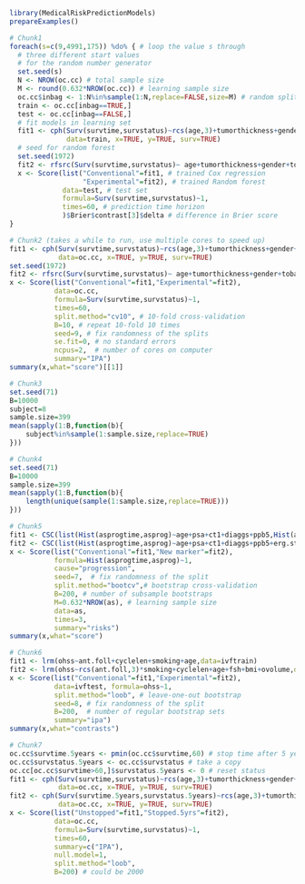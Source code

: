 ```r
library(MedicalRiskPredictionModels)
prepareExamples() 
```

```r
# Chunk1
foreach(s=c(9,4991,175)) %do% { # loop the value s through
  # three different start values 
  # for the random number generator
  set.seed(s)
  N <- NROW(oc.cc) # total sample size
  M <- round(0.632*NROW(oc.cc)) # learning sample size
  oc.cc$inbag <- 1:N%in%sample(1:N,replace=FALSE,size=M) # random split variable (TRUE for learning, FALSE for validation)
  train <- oc.cc[inbag==TRUE,]
  test <- oc.cc[inbag==FALSE,]
  # fit models in learning set 
  fit1 <- cph(Surv(survtime,survstatus)~rcs(age,3)+tumorthickness+gender+tobacco+deep.invasion+site+race+x.posnodes+tumormaxdimension+vascular.invasion,
              data=train, x=TRUE, y=TRUE, surv=TRUE)
  # seed for random forest
  set.seed(1972)
  fit2 <- rfsrc(Surv(survtime,survstatus)~ age+tumorthickness+gender+tobacco+deep.invasion+site+race+x.posnodes+tumormaxdimension+vascular.invasion,data=train)
  x <- Score(list("Conventional"=fit1, # trained Cox regression
                  "Experimental"=fit2), # trained Random forest
             data=test, # test set
             formula=Surv(survtime,survstatus)~1,
             times=60, # prediction time horizon
             )$Brier$contrast[3]$delta # difference in Brier score
} 
```

```r
# Chunk2 (takes a while to run, use multiple cores to speed up)
fit1 <- cph(Surv(survtime,survstatus)~rcs(age,3)+tumorthickness+gender+tobacco+deep.invasion+site+race+x.posnodes+tumormaxdimension+vascular.invasion,
            data=oc.cc, x=TRUE, y=TRUE, surv=TRUE)
set.seed(1972)
fit2 <- rfsrc(Surv(survtime,survstatus)~ age+tumorthickness+gender+tobacco+deep.invasion+site+race+x.posnodes+tumormaxdimension+vascular.invasion,data=oc.cc)
x <- Score(list("Conventional"=fit1,"Experimental"=fit2),
           data=oc.cc,
           formula=Surv(survtime,survstatus)~1,
           times=60,
           split.method="cv10", # 10-fold cross-validation
           B=10, # repeat 10-fold 10 times
           seed=9, # fix randomness of the splits
           se.fit=0, # no standard errors
           ncpus=2,  # number of cores on computer
           summary="IPA")
summary(x,what="score")[[1]] 
```

```r
# Chunk3
set.seed(71)
B=10000
subject=8
sample.size=399
mean(sapply(1:B,function(b){
    subject%in%sample(1:sample.size,replace=TRUE)
})) 
```

```r
# Chunk4
set.seed(71)
B=10000
sample.size=399
mean(sapply(1:B,function(b){
    length(unique(sample(1:sample.size,replace=TRUE)))
})) 
```

```r
# Chunk5
fit1 <- CSC(list(Hist(asprogtime,asprog)~age+psa+ct1+diaggs+ppb5,Hist(asprogtime,asprog)~age),data=astrain,cause="progression")
fit2 <- CSC(list(Hist(asprogtime,asprog)~age+psa+ct1+diaggs+ppb5+erg.status,Hist(asprogtime,asprog)~age+erg.status),data=astrain,cause="progression")
x <- Score(list("Conventional"=fit1,"New marker"=fit2),
           formula=Hist(asprogtime,asprog)~1,
           cause="progression",
           seed=7,  # fix randomness of the split
           split.method="bootcv",# bootstrap cross-validation
           B=200, # number of subsample bootstraps
           M=0.632*NROW(as), # learning sample size
           data=as, 
           times=3,
           summary="risks")
summary(x,what="score") 
```

```r
# Chunk6
fit1 <- lrm(ohss~ant.foll+cyclelen+smoking+age,data=ivftrain)
fit2 <- lrm(ohss~rcs(ant.foll,3)*smoking+cyclelen+age+fsh+bmi+ovolume,data=ivftrain,penalty=10)
x <- Score(list("Conventional"=fit1,"Experimental"=fit2),
           data=ivftest, formula=ohss~1, 
           split.method="loob", # leave-one-out bootstrap
           seed=8, # fix randomness of the split
           B=200,  # number of regular bootstrap sets
           summary="ipa")
summary(x,what="contrasts") 
```

```r
# Chunk7
oc.cc$survtime.5years <- pmin(oc.cc$survtime,60) # stop time after 5 years
oc.cc$survstatus.5years <- oc.cc$survstatus # take a copy 
oc.cc[oc.cc$survtime>60,]$survstatus.5years <- 0 # reset status
fit1 <- cph(Surv(survtime,survstatus)~rcs(age,3)+tumorthickness+gender+tobacco+deep.invasion+race+x.posnodes+tumormaxdimension+vascular.invasion,
            data=oc.cc, x=TRUE, y=TRUE, surv=TRUE)
fit2 <- cph(Surv(survtime.5years,survstatus.5years)~rcs(age,3)+tumorthickness+gender+tobacco+deep.invasion+race+x.posnodes+tumormaxdimension+vascular.invasion,
            data=oc.cc, x=TRUE, y=TRUE, surv=TRUE)
x <- Score(list("Unstopped"=fit1,"Stopped.5yrs"=fit2),
           data=oc.cc,
           formula=Surv(survtime,survstatus)~1,
           times=60,
           summary=c("IPA"),
           null.model=1,
           split.method="loob",
           B=200) # could be 2000 
```

